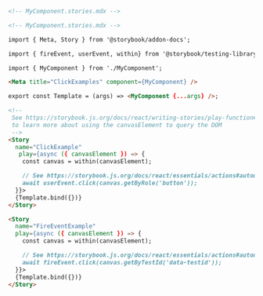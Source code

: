 ```md
<!-- MyComponent.stories.mdx -->

<!-- MyComponent.stories.mdx -->

import { Meta, Story } from '@storybook/addon-docs';

import { fireEvent, userEvent, within} from '@storybook/testing-library';

import { MyComponent } from './MyComponent';

<Meta title="ClickExamples" component={MyComponent} />

export const Template = (args) => <MyComponent {...args} />;

<!--  
 See https://storybook.js.org/docs/react/writing-stories/play-function#working-with-the-canvas
 to learn more about using the canvasElement to query the DOM
 -->
<Story
  name="ClickExample"
   play={async ({ canvasElement }) => {
    const canvas = within(canvasElement);

    // See https://storybook.js.org/docs/react/essentials/actions#automatically-matching-args to learn how to setup logging in the Actions panel
    await userEvent.click(canvas.getByRole('button'));
  }}>
  {Template.bind({})}
</Story>

<Story
  name="FireEventExample"
  play={async ({ canvasElement }) => {
    const canvas = within(canvasElement);

    // See https://storybook.js.org/docs/react/essentials/actions#automatically-matching-args to learn how to setup logging in the Actions panel
    await fireEvent.click(canvas.getByTestId('data-testid'));
  }}>
  {Template.bind({})}
</Story>
```
